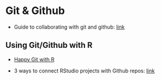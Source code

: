 # Git & Github {#git}

- Guide to collaborating with git and github: [link](https://www.sds.pub/collaborating-with-git-and-github.html)

## Using Git/Github with R

- [Happy Git with R](https://happygitwithr.com/)

- 3 ways to connect RStudio projects with Github repos: [link](https://rfortherestofus.com/2021/02/how-to-use-git-github-with-r/)